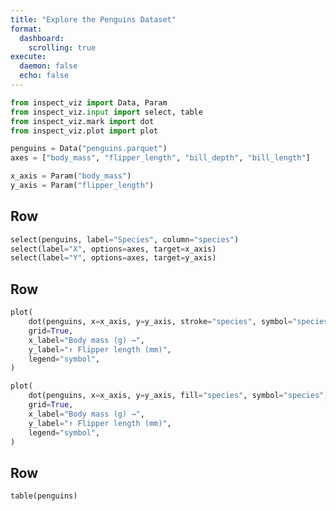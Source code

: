 ```yaml
---
title: "Explore the Penguins Dataset"
format:
  dashboard:
    scrolling: true
execute:
  daemon: false
  echo: false
---
```


```python
from inspect_viz import Data, Param
from inspect_viz.input import select, table
from inspect_viz.mark import dot
from inspect_viz.plot import plot

penguins = Data("penguins.parquet")
axes = ["body_mass", "flipper_length", "bill_depth", "bill_length"]

x_axis = Param("body_mass")
y_axis = Param("flipper_length")
```

## Row {.toolbar}

```python
select(penguins, label="Species", column="species")
select(label="X", options=axes, target=x_axis)
select(label="Y", options=axes, target=y_axis)
```

## Row

```python
plot(
    dot(penguins, x=x_axis, y=y_axis, stroke="species", symbol="species"),
    grid=True,
    x_label="Body mass (g) →",
    y_label="↑ Flipper length (mm)",
    legend="symbol",
)
```

```python
plot(
    dot(penguins, x=x_axis, y=y_axis, fill="species", symbol="species"),
    grid=True,
    x_label="Body mass (g) →",
    y_label="↑ Flipper length (mm)",
    legend="symbol",
)
```

## Row

```python
table(penguins)
```
